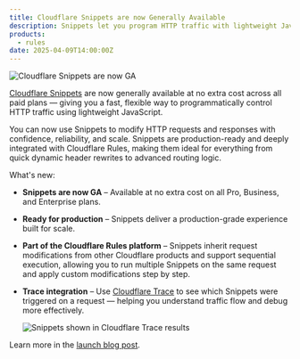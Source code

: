 ```yaml
---
title: Cloudflare Snippets are now Generally Available
description: Snippets let you program HTTP traffic with lightweight JavaScript — now GA and ready for production.
products:
  - rules
date: 2025-04-09T14:00:00Z
---
```


![Cloudflare Snippets are now GA](~/assets/images/changelog/rules/snippets-ga.png)

[Cloudflare Snippets](/rules/snippets/) are now generally available at no extra cost across all paid plans — giving you a fast, flexible way to programmatically control HTTP traffic using lightweight JavaScript.

You can now use Snippets to modify HTTP requests and responses with confidence, reliability, and scale. Snippets are production-ready and deeply integrated with Cloudflare Rules, making them ideal for everything from quick dynamic header rewrites to advanced routing logic.

What's new:

- **Snippets are now GA** – Available at no extra cost on all Pro, Business, and Enterprise plans.
- **Ready for production** – Snippets deliver a production-grade experience built for scale.
- **Part of the Cloudflare Rules platform** – Snippets inherit request modifications from other Cloudflare products and support sequential execution, allowing you to run multiple Snippets on the same request and apply custom modifications step by step.
- **Trace integration** – Use [Cloudflare Trace](/fundamentals/trace-request/) to see which Snippets were triggered on a request — helping you understand traffic flow and debug more effectively.

  ![Snippets shown in Cloudflare Trace results](~/assets/images/changelog/rules/snippets-ga-trace.gif)

Learn more in the [launch blog post](https://blog.cloudflare.com/snippets/).
